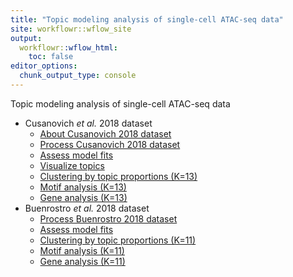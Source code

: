 ```yaml
---
title: "Topic modeling analysis of single-cell ATAC-seq data"
site: workflowr::wflow_site
output:
  workflowr::wflow_html:
    toc: false
editor_options:
  chunk_output_type: console
---
```


Topic modeling analysis of single-cell ATAC-seq data

* Cusanovich *et al.* 2018 dataset
    - [About Cusanovich 2018 dataset](scATACseq_data_Cusanovich2018.html)
    - [Process Cusanovich 2018 dataset](process_data_Cusanovich2018.html)
    - [Assess model fits](assess_fits_Cusanovich2018.html)
    - [Visualize topics](plots_Cusanovich2018.html)
    - [Clustering by topic proportions (K=13)](clusters_Cusanovich2018_k13.html)
    - [Motif analysis (K=13)](motif_analysis_Cusanovich2018.html)
    - [Gene analysis (K=13)](gene_analysis_Cusanovich2018.html)

* Buenrostro *et al.* 2018 dataset
    - [Process Buenrostro 2018 dataset](process_data_Buenrostro2018.html)
    - [Assess model fits](assess_fits_Buenrostro2018_Chen2019pipeline.html)
    - [Clustering by topic proportions (K=11)](clusters_Buenrostro2018_k11_Chen2019pipeline.html)
    - [Motif analysis (K=11)](motif_analysis_Buenrostro2018_Chen2019pipeline.html)
    - [Gene analysis (K=11)](gene_analysis_Buenrostro2018_Chen2019pipeline.html)
